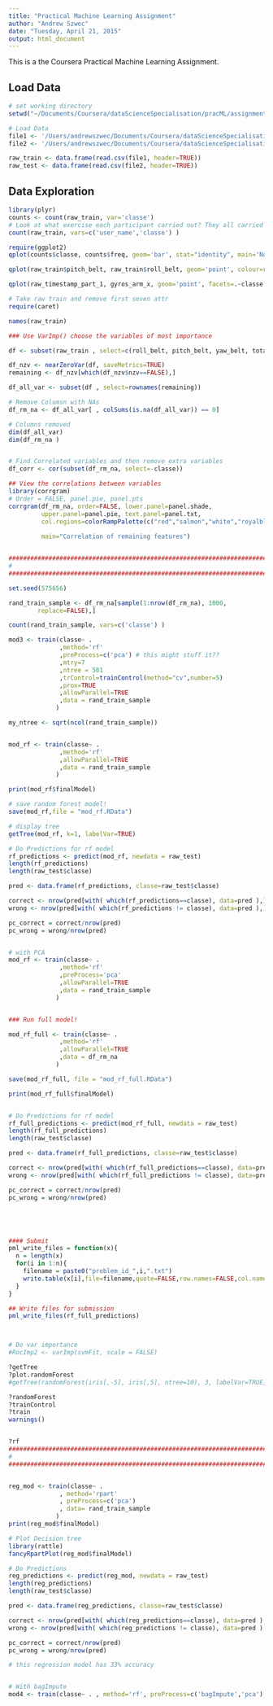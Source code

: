 ```yaml
---
title: "Practical Machine Learning Assignment"
author: "Andrew Szwec"
date: "Tuesday, April 21, 2015"
output: html_document
---
```


This is a the Coursera Practical Machine Learning Assignment.

## Load Data 
```r
# set working directory
setwd("~/Documents/Coursera/dataScienceSpecialisation/pracML/assignment")

# Load Data
file1 <- '/Users/andrewszwec/Documents/Coursera/dataScienceSpecialisation/pracML/assignment/pml-training.csv'
file2 <- '/Users/andrewszwec/Documents/Coursera/dataScienceSpecialisation/pracML/assignment/pml-testing.csv'

raw_train <- data.frame(read.csv(file1, header=TRUE))
raw_test <- data.frame(read.csv(file2, header=TRUE))


```

## Data Exploration

```r


library(plyr)
counts <- count(raw_train, var='classe')
# Look at what exercise each participant carried out? They all carried out each exercise
count(raw_train, vars=c('user_name','classe') )

require(ggplot2)
qplot(counts$classe, counts$freq, geom='bar', stat="identity", main='Number of Samples per Test', xlab ='Test Case', ylab='Count', fill=counts$classe)

qplot(raw_train$pitch_belt, raw_train$roll_belt, geom='point', colour=raw_train$classe )

qplot(raw_timestamp_part_1, gyros_arm_x, geom='point', facets=.~classe , data=raw_train, colour=raw_train$classe )


```



```r
# Take raw train and remove first seven attr
require(caret)

names(raw_train)

### Use VarImp() choose the variables of most importance

df <- subset(raw_train , select=c(roll_belt, pitch_belt, yaw_belt, total_accel_belt, kurtosis_roll_belt, kurtosis_picth_belt, kurtosis_yaw_belt, skewness_roll_belt, skewness_roll_belt.1, skewness_yaw_belt, max_roll_belt, max_picth_belt, max_yaw_belt, min_roll_belt, min_pitch_belt, min_yaw_belt, amplitude_roll_belt, amplitude_pitch_belt, amplitude_yaw_belt, var_total_accel_belt, avg_roll_belt, stddev_roll_belt, var_roll_belt, avg_pitch_belt, stddev_pitch_belt, var_pitch_belt, avg_yaw_belt, stddev_yaw_belt, var_yaw_belt, gyros_belt_x, gyros_belt_y, gyros_belt_z, accel_belt_x, accel_belt_y, accel_belt_z, magnet_belt_x, magnet_belt_y, magnet_belt_z, roll_arm, pitch_arm, yaw_arm, total_accel_arm, var_accel_arm, avg_roll_arm, stddev_roll_arm, var_roll_arm, avg_pitch_arm, stddev_pitch_arm, var_pitch_arm, avg_yaw_arm, stddev_yaw_arm, var_yaw_arm, gyros_arm_x, gyros_arm_y, gyros_arm_z, accel_arm_x, accel_arm_y, accel_arm_z, magnet_arm_x, magnet_arm_y, magnet_arm_z, kurtosis_roll_arm, kurtosis_picth_arm, kurtosis_yaw_arm, skewness_roll_arm, skewness_pitch_arm, skewness_yaw_arm, max_roll_arm, max_picth_arm, max_yaw_arm, min_roll_arm, min_pitch_arm, min_yaw_arm, amplitude_roll_arm, amplitude_pitch_arm, amplitude_yaw_arm, roll_dumbbell, pitch_dumbbell, yaw_dumbbell, kurtosis_roll_dumbbell, kurtosis_picth_dumbbell, kurtosis_yaw_dumbbell, skewness_roll_dumbbell, skewness_pitch_dumbbell, skewness_yaw_dumbbell, max_roll_dumbbell, max_picth_dumbbell, max_yaw_dumbbell, min_roll_dumbbell, min_pitch_dumbbell, min_yaw_dumbbell, amplitude_roll_dumbbell, amplitude_pitch_dumbbell, amplitude_yaw_dumbbell, total_accel_dumbbell, var_accel_dumbbell, avg_roll_dumbbell, stddev_roll_dumbbell, var_roll_dumbbell, avg_pitch_dumbbell, stddev_pitch_dumbbell, var_pitch_dumbbell, avg_yaw_dumbbell, stddev_yaw_dumbbell, var_yaw_dumbbell, gyros_dumbbell_x, gyros_dumbbell_y, gyros_dumbbell_z, accel_dumbbell_x, accel_dumbbell_y, accel_dumbbell_z, magnet_dumbbell_x, magnet_dumbbell_y, magnet_dumbbell_z, roll_forearm, pitch_forearm, yaw_forearm, kurtosis_roll_forearm, kurtosis_picth_forearm, kurtosis_yaw_forearm, skewness_roll_forearm, skewness_pitch_forearm, skewness_yaw_forearm, max_roll_forearm, max_picth_forearm, max_yaw_forearm, min_roll_forearm, min_pitch_forearm, min_yaw_forearm, amplitude_roll_forearm, amplitude_pitch_forearm, amplitude_yaw_forearm, total_accel_forearm, var_accel_forearm, avg_roll_forearm, stddev_roll_forearm, var_roll_forearm, avg_pitch_forearm, stddev_pitch_forearm, var_pitch_forearm, avg_yaw_forearm, stddev_yaw_forearm, var_yaw_forearm, gyros_forearm_x, gyros_forearm_y, gyros_forearm_z, accel_forearm_x, accel_forearm_y, accel_forearm_z, magnet_forearm_x, magnet_forearm_y, magnet_forearm_z, classe))

df_nzv <- nearZeroVar(df, saveMetrics=TRUE)
remaining <- df_nzv[which(df_nzv$nzv==FALSE),]

df_all_var <- subset(df , select=rownames(remaining))

# Remove Columsn with NAs
df_rm_na <- df_all_var[ , colSums(is.na(df_all_var)) == 0]

# Columns removed
dim(df_all_var)
dim(df_rm_na )


# Find Correlated variables and then remove extra variables
df_corr <- cor(subset(df_rm_na, select=-classe))

## View the correlations between variables
library(corrgram)
# Order = FALSE, panel.pie, panel.pts
corrgram(df_rm_na, order=FALSE, lower.panel=panel.shade,
         upper.panel=panel.pie, text.panel=panel.txt,
         col.regions=colorRampPalette(c("red","salmon","white","royalblue","navy")),
        
         main="Correlation of remaining features")


########################################################################################################### train model on a sample as a test
# 
##########################################################################################################

set.seed(575656)

rand_train_sample <- df_rm_na[sample(1:nrow(df_rm_na), 1000,
        replace=FALSE),]

count(rand_train_sample, vars=c('classe') )

mod3 <- train(classe~ . 
              ,method='rf'
              ,preProcess=c('pca') # this might stuff it??
              ,mtry=7
              ,ntree = 501
              ,trControl=trainControl(method="cv",number=5)
              ,prox=TRUE
              ,allowParallel=TRUE
              ,data = rand_train_sample
             )

my_ntree <- sqrt(ncol(rand_train_sample))


mod_rf <- train(classe~ . 
              ,method='rf'
              ,allowParallel=TRUE
              ,data = rand_train_sample
             )

print(mod_rf$finalModel)

# save random forest model!
save(mod_rf,file = "mod_rf.RData")

# display tree
getTree(mod_rf, k=1, labelVar=TRUE)

# Do Predictions for rf model
rf_predictions <- predict(mod_rf, newdata = raw_test)
length(rf_predictions)
length(raw_test$classe)

pred <- data.frame(rf_predictions, classe=raw_test$classe)

correct <- nrow(pred[with( which(rf_predictions==classe), data=pred ),])
wrong <- nrow(pred[with( which(rf_predictions != classe), data=pred ),])

pc_correct = correct/nrow(pred)
pc_wrong = wrong/nrow(pred)


# with PCA
mod_rf <- train(classe~ . 
              ,method='rf'
              ,preProcess='pca'
              ,allowParallel=TRUE
              ,data = rand_train_sample
             )


### Run full model!

mod_rf_full <- train(classe~ . 
              ,method='rf'
              ,allowParallel=TRUE
              ,data = df_rm_na
             )

save(mod_rf_full, file = "mod_rf_full.RData")

print(mod_rf_full$finalModel)


# Do Predictions for rf model
rf_full_predictions <- predict(mod_rf_full, newdata = raw_test)
length(rf_full_predictions)
length(raw_test$classe)

pred <- data.frame(rf_full_predictions, classe=raw_test$classe)

correct <- nrow(pred[with( which(rf_full_predictions==classe), data=pred ),])
wrong <- nrow(pred[with( which(rf_full_predictions != classe), data=pred ),])

pc_correct = correct/nrow(pred)
pc_wrong = wrong/nrow(pred)





#### Submit
pml_write_files = function(x){
  n = length(x)
  for(i in 1:n){
    filename = paste0("problem_id_",i,".txt")
    write.table(x[i],file=filename,quote=FALSE,row.names=FALSE,col.names=FALSE)
  }
}

## Write files for submission
pml_write_files(rf_full_predictions)



# Do var importance
#RocImp2 <- varImp(svmFit, scale = FALSE)

?getTree
?plot.randomForest
#getTree(randomForest(iris[,-5], iris[,5], ntree=10), 3, labelVar=TRUE)

?randomForest
?trainControl
?train
warnings()


?rf
########################################################################################################### Train Regression model on a sample as a test
# 
##########################################################################################################


reg_mod <- train(classe~ . 
              , method='rpart'
              , preProcess=c('pca')
              , data= rand_train_sample
             )
print(reg_mod$finalModel)

# Plot Decision tree
library(rattle)
fancyRpartPlot(reg_mod$finalModel)

# Do Predictions
reg_predictions <- predict(reg_mod, newdata = raw_test)
length(reg_predictions)
length(raw_test$classe)

pred <- data.frame(reg_predictions, classe=raw_test$classe)

correct <- nrow(pred[with( which(reg_predictions==classe), data=pred ),])
wrong <- nrow(pred[with( which(reg_predictions != classe), data=pred ),])

pc_correct = correct/nrow(pred)
pc_wrong = wrong/nrow(pred)

# this regression model has 33% accuracy


# With bagImpute
mod4 <- train(classe~ . , method='rf', preProcess=c('bagImpute','pca'), trainControl(method='oob'), data= df_rm_na[sample(1000),]) # Use bagging too! in trainControl
```



